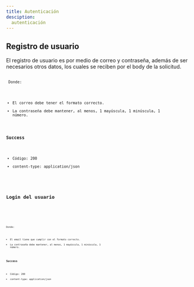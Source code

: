 ```yaml
---
title: Autenticación
desciption: 
  autenticación
---
```


## Registro de usuario
El registro de usuario es por medio de correo y contraseña, además de ser necesarios otros datos, los cuales se reciben por el body de la solicitud.


<Endpoint HTTPVerb="POST" badgeVariant="success" urlText="/api/SignIn" /> <Code code={createUserCSharp} lang="csharp" title="CreateUserDTO.cs" /> <Code code={createUserTs} lang="ts" title="userTypes.d.ts" />
Donde:

- El correo debe tener el formato correcto.
- La contraseña debe mantener, al menos, 1 mayúscula, 1 minúscula, 1 número.

### Success

- Código: 200
- content-type: application/json
<Code code={registerUserResponse} lang="json" title="response.json" />

## Login del usuario

<Endpoint HTTPVerb="POST" badgeVariant="success" urlText="/api/Login" /> <Code code={loginUserTS} lang="ts" title="loginUser.d.ts" /> <Code code={loginUserCS} lang="cs" title="loginUser.cs" />

Donde:

- El email tiene que cumplir con el formato correcto.
- La contraseña debe mantener, al menos, 1 mayúscula, 1 minúscula, 1 número.

### Success
- Código: 200
- content-type: application/json
<Code code={loginSuccessResponse} lang="json" title="loginResponse" />